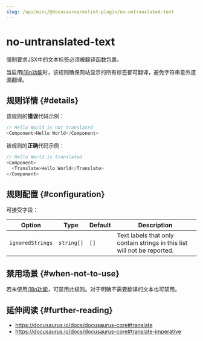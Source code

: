 ```yaml
---
slug: /api/misc/@docusaurus/eslint-plugin/no-untranslated-text
---
```


# no-untranslated-text


强制要求JSX中的文本标签必须被翻译函数包裹。

当启用[i18n功能](../../../i18n/i18n-introduction.mdx)时，该规则确保网站显示的所有标签都可翻译，避免字符串意外遗漏翻译。

## 规则详情 {#details}

该规则的**错误**代码示例：

```js
// Hello World is not translated
<Component>Hello World</Component>
```

该规则的**正确**代码示例：

```js
// Hello World is translated
<Component>
  <Translate>Hello World</Translate>
</Component>
```

## 规则配置 {#configuration}

可接受字段：

<APITable>

| Option | Type | Default | Description |
| --- | --- | --- | --- |
| `ignoredStrings` | `string[]` | `[]` | Text labels that only contain strings in this list will not be reported. |

</APITable>

## 禁用场景 {#when-not-to-use}

若未使用[i18n功能](../../../i18n/i18n-introduction.mdx)，可禁用此规则。对于明确不需要翻译的文本也可禁用。

## 延伸阅读 {#further-reading}

- https://docusaurus.io/docs/docusaurus-core#translate
- https://docusaurus.io/docs/docusaurus-core#translate-imperative